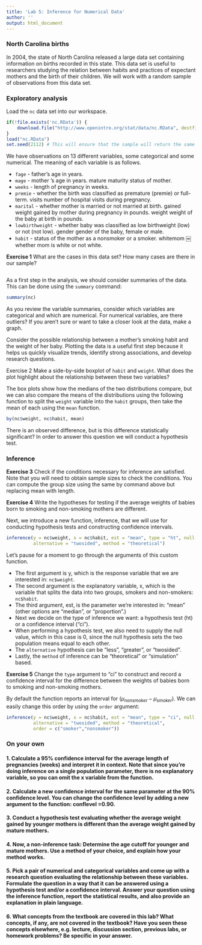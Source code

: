 ```yaml
---
title: 'Lab 5: Inference for Numerical Data'
author: ''
output: html_document
---
```


### North Carolina births

In 2004, the state of North Carolina released a large data set containing information on births recorded in this state. This data set is useful to researchers studying the relation between habits and practices of expectant mothers and the birth of their children. We will work with a random sample of observations from this data set.

### Exploratory analysis

Load the `nc` data set into our workspace.

```r
if(!file.exists('nc.RData')) {
	download.file("http://www.openintro.org/stat/data/nc.RData", destfile = "nc.RData")
}
load("nc.RData")
set.seed(2112) # This will ensure that the sample will return the same result each time.
```

We have observations on 13 different variables, some categorical and some numerical. The meaning of each variable is as follows.

* `fage` - father’s age in years.
* `mage` -  mother ’s age in years. mature maturity status of mother.
* `weeks` - length of pregnancy in weeks.
* `premie` - whether the birth was classified as premature (premie) or full-term. visits number of hospital visits during pregnancy.
* `marital` - whether mother is married or not married at birth. gained weight gained by mother during pregnancy in pounds. weight weight of the baby at birth in pounds.
* `lowbirthweight` - whether baby was classified as low birthweight (low) or not (not low). gender gender of the baby, female or male.
* `habit` - status of the mother as a nonsmoker or a smoker. whitemom ￼ whether mom is white or not white.

**Exercise 1** What are the cases in this data set? How many cases are there in our sample?

```r
```

As a first step in the analysis, we should consider summaries of the data. This can be done using the `summary` command:

```r
summary(nc)
```

As you review the variable summaries, consider which variables are categorical and which are numerical. For numerical variables, are there outliers? If you aren’t sure or want to take a closer look at the data, make a graph.

Consider the possible relationship between a mother’s smoking habit and the weight of her baby. Plotting the data is a useful first step because it helps us quickly visualize trends, identify strong associations, and develop research questions.

Exercise 2 Make a side-by-side boxplot of `habit` and `weight`. What does the plot highlight about the relationship between these two variables?




The box plots show how the medians of the two distributions compare, but we can also compare the means of the distributions using the following function to split the `weight` variable into the `habit` groups, then take the mean of each using the `mean` function.

```r
by(nc$weight, nc$habit, mean)
```

There is an observed difference, but is this difference statistically significant? In order to answer this question we will conduct a hypothesis test.

### Inference

**Exercise 3** Check if the conditions necessary for inference are satisfied. Note that you will need to obtain sample sizes to check the conditions. You can compute the group size using the same by command above but replacing mean with length.


**Exercise 4** Write the hypotheses for testing if the average weights of babies born to smoking and non-smoking mothers are different.



Next, we introduce a new function, inference, that we will use for conducting hypothesis tests and constructing confidence intervals.

```r
inference(y = nc$weight, x = nc$habit, est = "mean", type = "ht", null = 0,
		  alternative = "twosided", method = "theoretical")
```

Let’s pause for a moment to go through the arguments of this custom function.

* The first argument is y, which is the response variable that we are interested in: `nc$weight`.
* The second argument is the explanatory variable, x, which is the variable that splits the data into two groups, smokers and non-smokers: `nc$habit`.
* The third argument, est, is the parameter we’re interested in: "mean" (other options are "median", or "proportion".)
* Next we decide on the type of inference we want: a hypothesis test (ht) or a confidence interval ("ci").
* When performing a hypothesis test, we also need to supply the null value, which in this case is 0, since the null hypothesis sets the two population means equal to each other.
* The `alternative` hypothesis can be "less", "greater", or "twosided".
* Lastly, the `method` of inference can be "theoretical" or "simulation" based.

**Exercise 5** Change the `type` argument to "ci" to construct and record a confidence interval for the difference between the weights of babies born to smoking and non-smoking mothers.



By default the function reports an interval for ($\mu_{nonsmoker} − \mu_{smoker}$). We can easily change this order by using the `order` argument:

```r
inference(y = nc$weight, x = nc$habit, est = "mean", type = "ci", null = 0,
          alternative = "twosided", method = "theoretical",
          order = c("smoker","nonsmoker"))
```

### On your own

#### 1. Calculate a 95% confidence interval for the average length of pregnancies (weeks) and interpret it in context. Note that since you’re doing inference on a single population parameter, there is no explanatory variable, so you can omit the x variable from the function.


#### 2. Calculate a new confidence interval for the same parameter at the 90% confidence level. You can change the confidence level by adding a new argument to the function: conflevel =0.90.



#### 3. Conduct a hypothesis test evaluating whether the average weight gained by younger mothers is different than the average weight gained by mature mothers.



#### 4. Now, a non-inference task: Determine the age cutoff for younger and mature mothers. Use a method of your choice, and explain how your method works.



#### 5. Pick a pair of numerical and categorical variables and come up with a research question evaluating the relationship between these variables. Formulate the question in a way that it can be answered using a hypothesis test and/or a confidence interval. Answer your question using the inference function, report the statistical results, and also provide an explanation in plain language.



#### 6. What concepts from the textbook are covered in this lab? What concepts, if any, are not covered in the textbook? Have you seen these concepts elsewhere, e.g. lecture, discussion section, previous labs, or homework problems? Be specific in your answer.


